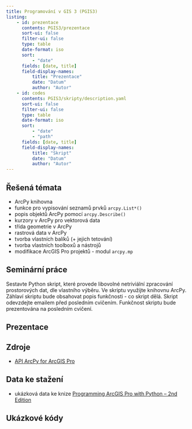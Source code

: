 ```yaml
---
title: Programování v GIS 3 (PGIS3)
listing:
    - id: prezentace
      contents: PGIS3/prezentace
      sort-ui: false
      filter-ui: false
      type: table
      date-format: iso
      sort:
          - "date"
      fields: [date, title] 
      field-display-names:
          title: "Prezentace"
          date: "Datum"
          author: "Autor"
    - id: codes
      contents: PGIS3/skripty/description.yaml
      sort-ui: false
      filter-ui: false
      type: table
      date-format: iso
      sort:
          - "date"
          - "path"
      fields: [date, title] 
      field-display-names:
          title: "Skript"
          date: "Datum"
          author: "Autor"
---
```


## Řešená témata{.topics}

- [ArcPy]{.software} knihovna
- funkce pro vypisování seznamů prvků `arcpy.List*()`
- popis objektů [ArcPy]{.software} pomocí `arcpy.Describe()`
- kurzory v [ArcPy]{.software} pro vektorová data
- třída geometrie v [ArcPy]{.software} 
- rastrová data v [ArcPy]{.software}
- tvorba vlastních balíků (+ jejich tetování)
- tvorba vlastních toolboxů a nástrojů
- modifikace [ArcGIS Pro]{.software} projektů - modul `arcpy.mp`

## Seminární práce{.seminar-work}

Sestavte Python skript, které provede libovolné netriviální zpracování prostorových dat, dle vlastního výběru. Ve skriptu využijte knihovnu [ArcPy]{.software}. Záhlaví skriptu bude obsahovat popis funkčnosti - co skript dělá. Skript odevzdejte emailem před posledním cvičením. Funkčnost skriptu bude prezentována na posledním cvičení.


## Prezentace{.presentations}

::: {#prezentace}
:::

## Zdroje{.sources}

- [API ArcPy for ArcGIS Pro](https://pro.arcgis.com/en/pro-app/latest/arcpy/main/arcgis-pro-arcpy-reference.htm)

## Data ke stažení{.data-sources}

- ukázková data ke knize [Programming ArcGIS Pro with Python – 2nd Edition](https://geospatialtraining.com/books/programming-arcgis-pro-with-python-2nd-edition/)

## Ukázkové kódy{.codes}

::: {#codes}
:::